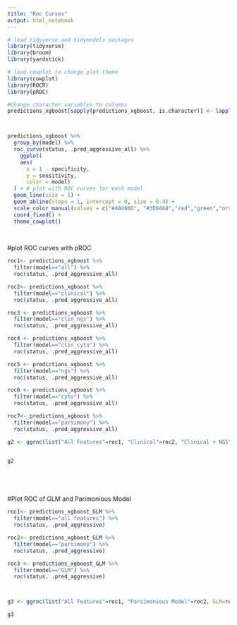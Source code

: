 ```yaml
---
title: "Roc Curves"
output: html_notebook
---
```


 

```r
# load tidyverse and tidymodels packages
library(tidyverse)
library(broom)
library(yardstick)

# load cowplot to change plot theme
library(cowplot)
library(ROCR)
library(pROC)
```

```r
#Change character variables to columns
predictions_xgboost[sapply(predictions_xgboost, is.character)] <- lapply(predictions_xgboost[sapply(predictions_xgboost,is.character)], as.factor)



predictions_xgboost %>%
  group_by(model) %>% 
  roc_curve(status, .pred_aggressive_all) %>%
    ggplot(
    aes(
      x = 1 - specificity, 
      y = sensitivity, 
      color = model)
  ) + # plot with ROC curves for each model
  geom_line(size = 1) +
  geom_abline(slope = 1, intercept = 0, size = 0.4) +
  scale_color_manual(values = c("#48466D", "#3D84A8","red","green","orange","pink","black")) +
  coord_fixed() +
  theme_cowplot()
  
 
```



#plot ROC curves with pROC

```r

roc1<- predictions_xgboost %>% 
  filter(model=="all") %>% 
  roc(status, .pred_aggressive_all)

roc2<- predictions_xgboost %>% 
  filter(model=="clinical") %>% 
  roc(status, .pred_aggressive_all)

roc3 <- predictions_xgboost %>% 
  filter(model=="clin_ngs") %>% 
  roc(status, .pred_aggressive_all)

roc4 <- predictions_xgboost %>% 
  filter(model=="clin_cyto") %>% 
  roc(status, .pred_aggressive_all)

roc5 <- predictions_xgboost %>% 
  filter(model=="ngs") %>% 
  roc(status, .pred_aggressive_all)

roc6 <- predictions_xgboost %>% 
  filter(model=="cyto") %>% 
  roc(status, .pred_aggressive_all)

roc7<- predictions_xgboost %>% 
  filter(model=="parsimony") %>% 
  roc(status, .pred_aggressive_all)

g2 <- ggroc(list("All Features"=roc1, "Clinical"=roc2, "Clinical + NGS"=roc3, "Clinical + Cytogenetic"=roc4, "NGS Only"=roc5, "Cytogenetic Only"=roc6, "Parsimonious Model"=roc7))+ theme_minimal() + geom_abline(slope=1, intercept=1, linetype="dashed", alpha=0.7, color="grey") + coord_equal() + labs(x="Specificity", y="Sensitivity", color="Model")


g2






```
#Plot ROC of GLM and Parimonious Model

```r
roc1<- predictions_xgboost_GLM %>% 
  filter(model=="all features") %>% 
  roc(status, .pred_aggressive)

roc2<- predictions_xgboost_GLM %>% 
  filter(model=="parsimony") %>% 
  roc(status, .pred_aggressive)

roc3 <- predictions_xgboost_GLM %>% 
  filter(model=="GLM") %>% 
  roc(status, .pred_aggressive)



g3 <- ggroc(list("All Features"=roc1, "Parsimonious Model"=roc2, GLM=roc3)) + theme_minimal() + geom_abline(slope=1, intercept=1, linetype="dashed", alpha=0.7, color="grey") + coord_equal() + labs(x="Specificity", y="Sensitivity", color="Model")

g3
```

